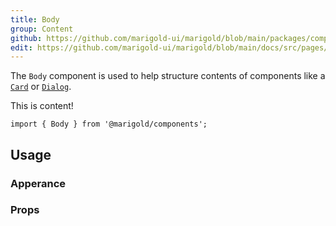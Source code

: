 ```yaml
---
title: Body
group: Content
github: https://github.com/marigold-ui/marigold/blob/main/packages/components/src/Body/Body.tsx
edit: https://github.com/marigold-ui/marigold/blob/main/docs/src/pages/components/body.mdx
---
```


The `Body` component is used to help structure contents of components like a [`Card`](/components/card) or [`Dialog`](/components/dialog).

<Preview>
  <Body>This is content!</Body>
</Preview>

```tsx onlyCode
import { Body } from '@marigold/components';
```

## Usage

### Apperance

<AppearanceTable component={title} />

### Props

<PropsTable />
